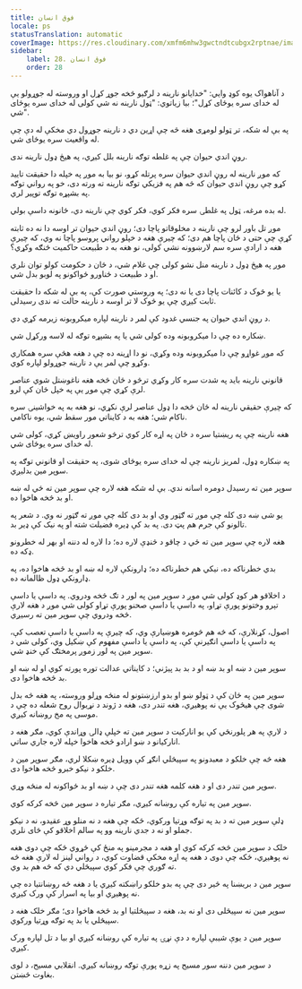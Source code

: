 ```yaml
---
title: فوق انسان
locale: ps
statusTranslation: automatic
coverImage: https://res.cloudinary.com/xmfm6mhw3gwctndtcubgx2rptnae/image/upload/v1741354419/small_cover_la_gran_rebelion_28716e29d2.webp
sidebar:
    label: 28. فوق انسان
    order: 28
---
```

د آناهواک یوه کوډ وایي: "خدایانو نارینه د لرګیو څخه جوړ کړل او وروسته له جوړولو یې له خدای سره یوځای کړل"؛ بیا زیاتوي: "ټول نارینه نه شي کولی له خدای سره یوځای شي".

په بې له شکه، تر ټولو لومړی هغه څه چې اړین دي د نارینه جوړول دي مخکې له دې چې له واقعیت سره یوځای شي.

روڼ اندي حیوان چې په غلطه توګه نارینه بلل کیږي، په هیڅ ډول نارینه ندی.

که موږ نارینه له روڼ اندي حیوان سره پرتله کړو، نو بیا به موږ په خپله دا حقیقت تایید کړو چې روڼ اندي حیوان که څه هم په فزیکي توګه نارینه ته ورته دی، خو په رواني توګه په بشپړه توګه توپیر لري.

له بده مرغه، ټول په غلطۍ سره فکر کوي، فکر کوي چې نارینه دي، ځانونه داسې بولي.

موږ تل باور لرو چې نارینه د مخلوقاتو پاچا دی؛ روڼ اندي حیوان تر اوسه دا نه ده ثابته کړې چې حتی د ځان پاچا هم دی؛ که چیرې هغه د خپلو رواني پروسو پاچا نه وي، که چیرې هغه د ارادې سره سم لارښوونه نشي کولی، نو هغه به د طبیعت حاکمیت څنګه وکړي؟

موږ په هیڅ ډول د نارینه منل نشو کولی چې غلام شي، د ځان د حکومت کولو توان نلري او د طبیعت د ځناورو ځواکونو په لوبو بدل شي.

یا یو څوک د کائنات پاچا دی یا نه دی؛ په وروستي صورت کې، په بې له شکه دا حقیقت ثابت کیږي چې یو څوک لا تر اوسه د نارینه حالت ته ندی رسیدلی.

د روڼ اندي حیوان په جنسي غدود کې لمر د نارینه لپاره میکروبونه زیرمه کړي دي.

ښکاره ده چې دا میکروبونه وده کولی شي یا په بشپړه توګه له لاسه ورکړل شي.

که موږ غواړو چې دا میکروبونه وده وکړي، نو دا اړینه ده چې د هغه هڅې سره همکاري وکړو چې لمر یې د نارینه جوړولو لپاره کوي.

قانوني نارینه باید په شدت سره کار وکړي ترڅو د ځان څخه هغه ناغوښتل شوي عناصر لرې کړي چې موږ یې په خپل ځان کې لرو.

که چیرې حقیقي نارینه له ځان څخه دا ډول عناصر لرې نکړي، نو هغه به په خواشینۍ سره ناکام شي؛ هغه به د کایناتي مور سقط شي، یوه ناکامي.

هغه نارینه چې په ریښتیا سره د ځان په اړه کار کوي ترڅو شعور راویښ کړي، کولی شي له خدای سره یوځای شي.

په ښکاره ډول، لمریز نارینه چې له خدای سره یوځای شوی، په حقیقت او قانوني توګه په سوپر مین بدلیږي.

سوپر مین ته رسیدل دومره اسانه ندي. بې له شکه هغه لاره چې سوپر مین ته ځي له ښه او بد څخه هاخوا ده.

یو شی ښه دی کله چې موږ ته ګټور وي او بد دی کله چې موږ ته ګټور نه وي. د شعر په تالونو کې جرم هم پټ دی. په بد کې ډیره فضیلت شته او په نیک کې ډیر بد.

هغه لاره چې سوپر مین ته ځي د چاقو د څنډې لاره ده؛ دا لاره له دننه او بهر له خطرونو ډکه ده.

بدي خطرناکه ده، نیکي هم خطرناکه ده؛ ډارونکې لاره له ښه او بد څخه هاخوا ده، په ډارونکي ډول ظالمانه ده.

د اخلاقو هر کوډ کولی شي موږ د سوپر مین په لور د تګ څخه ودروي. په داسې یا داسې تېرو وختونو پورې تړاو، په داسې یا داسې صحنو پورې تړاو کولی شي موږ د هغه لارې څخه ودروي چې سوپر مین ته رسیږي.

اصول، کړنلارې، که څه هم څومره هوښیارې وي، که چیرې په داسې یا داسې تعصب کې، په داسې یا داسې انګیرنې کې، په داسې یا داسې مفهوم کې ښکیل وي، کولی شي د سوپر مین په لور زموږ پرمختګ کې خنډ شي.

سوپر مین د ښه او بد ښه او د بد بد پیژني؛ د کایناتي عدالت توره پورته کوي او له ښه او بد څخه هاخوا دی.

سوپر مین په ځان کې د ټولو ښو او بدو ارزښتونو له منځه وړلو وروسته، په هغه څه بدل شوی چې هیڅوک یې نه پوهیږي، هغه تندر دی، هغه د ژوند د نړیوال روح شعله ده چې د موسی په مخ روښانه کیږي.

د لارې په هر پلورنځي کې یو انارکیت د سوپر مین ته خپلې ډالۍ وړاندې کوي، مګر هغه د انارکیانو د ښو ارادو څخه هاخوا خپله لاره جاري ساتي.

هغه څه چې خلکو د معبدونو په سپیڅلي انګړ کې وویل ډیره ښکلا لري، مګر سوپر مین د خلکو د نیکو خبرو څخه هاخوا دی.

سوپر مین تندر دی او د هغه کلمه هغه تندر دی چې د ښه او بد ځواکونه له منځه وړي.

سوپر مین په تیاره کې روښانه کیږي، مګر تیاره د سوپر مین څخه کرکه کوي.

ډلې سوپر مین ته د بد په توګه وړتیا ورکوي، ځکه چې هغه د نه منلو وړ عقیدو، نه د نیکو جملو او نه د جدي نارینه وو په سالم اخلاقو کې ځای نلري.

خلک د سوپر مین څخه کرکه کوي او هغه د مجرمینو په منځ کې ځړوي ځکه چې دوی هغه نه پوهیږي، ځکه چې دوی د هغه په ​​اړه مخکې قضاوت کوي، د رواني لینز له لارې هغه څه ته ګوري چې فکر کوي سپیڅلي دي که څه هم بد وي.

سوپر مین د بریښنا په څیر دی چې په بدو خلکو راښکته کیږي یا د هغه څه روښانتیا ده چې نه پوهیږي او بیا په اسرار کې ورک کیږي.

سوپر مین نه سپیڅلی دی او نه بد، هغه د سپیڅلتیا او بد څخه هاخوا دی؛ مګر خلک هغه د سپیڅلي یا بد په توګه وړتیا ورکوي.

سوپر مین د یوې شیبې لپاره د دې نړۍ په تیاره کې روښانه کیږي او بیا د تل لپاره ورک کیږي.

د سوپر مین دننه سور مسیح په زړه پورې توګه روښانه کیږي. انقلابي مسیح، د لوی بغاوت څښتن.

